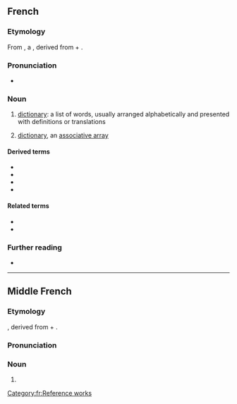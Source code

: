 {{also|Dictionnaire}}
==French==

===Etymology===
From {{inh|fr|frm|dictionnaire}}, a {{bor|fr|ML.|dictiōnārium||dictionary|nocap=1}}, derived from {{der|fr|la|dictiō||saying, speaking}} + {{m|la|-ārium}}.

===Pronunciation===
* {{audio-pron|Fr-un dictionnaire-fr-ouest.ogg|ipa=/dik.sjɔ.nɛʁ/|lang=fr|country=fr}}

===Noun===
{{fr-noun|m}}

# [[dictionary]]: a list of words, usually arranged alphabetically and presented with definitions or translations
# {{lb|fr|computing}} [[dictionary]], an [[associative array]]

====Derived terms====
* {{l|fr|dictionnairique}}
* {{l|fr|dictionnarisé}}
* {{l|fr|dictionnariser}}
* {{l|fr|dictionnariste}}

====Related terms====
* {{l|fr|diction}}
* {{l|fr|dire}}

===Further reading===
* {{R:TLFi}}

[[Category:fr:Reference works]]

----

==Middle French==

===Etymology===
{{bor|frm|ML.|dictiōnārium||dictionary}}, derived from {{der|frm|la|dictiō||saying, speaking}} + {{m|la|-ārium}}.

===Pronunciation===
{{rfp|lang=frm}}

===Noun===
{{frm-noun|m}}

# {{l|en|dictionary}}